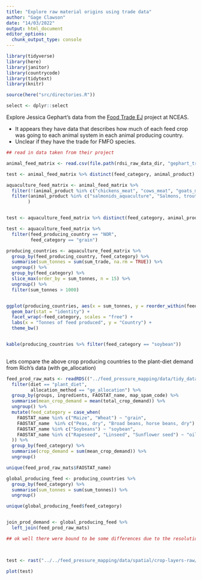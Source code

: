 ```yaml
---
title: "Explore raw material origins using trade data"
author: "Gage Clawson"
date: "14/03/2022"
output: html_document
editor_options: 
  chunk_output_type: console
---
```



```r
library(tidyverse)
library(here)
library(janitor)
library(countrycode)
library(tidytext)
library(knitr)

source(here("src/directories.R"))

select <- dplyr::select

```


Explore Jessica Gephart's data from the [Food Trade EJ](https://github.com/jagephart/food_trade_ej/blob/main/ms_draft.Rmd) project at NCEAS. 
 
 - It appears they have data that describes how much of each feed crop was going to each animal system in each animal producing country.
 - Unclear if they have the trade for FMFO species.

```r
## read in data taken from their project

animal_feed_matrix <- read.csv(file.path(rdsi_raw_data_dir, "gephart_trade_data/animal_feed_trade_matrix_w_pressures.csv"))

test <- animal_feed_matrix %>% distinct(feed_category, animal_product)

aquaculture_feed_matrix <- animal_feed_matrix %>%
  filter(!(animal_product %in% c("chickens_meat", "cows_meat", "goats_meat", "milk", "pigs_meat", "sheep_meat"))) %>%
  filter(animal_product %in% c("salmonids_aquaculture", "Salmons, trouts, smelts")
        )


test <- aquaculture_feed_matrix %>% distinct(feed_category, animal_product)

test <- aquaculture_feed_matrix %>%
  filter(feed_producing_country == "NOR",
         feed_category == "grain")

producing_countries <- aquaculture_feed_matrix %>%
  group_by(feed_producing_country, feed_category) %>%
  summarise(sum_tonnes = sum(sum_trade, na.rm = TRUE)) %>%
  ungroup() %>%
  group_by(feed_category) %>%
  slice_max(order_by = sum_tonnes, n = 15) %>%
  ungroup() %>%
  filter(sum_tonnes > 1000)


ggplot(producing_countries, aes(x = sum_tonnes, y = reorder_within(feed_producing_country, sum_tonnes, feed_category))) + 
  geom_bar(stat = "identity") + 
  facet_wrap(~feed_category, scales = "free") + 
  labs(x = "Tonnes of feed produced", y = "Country") + 
  theme_bw()


kable(producing_countries %>% filter(feed_category == "soybean"))
  


```

Lets compare the above crop producing countries to the plant-diet demand from Rich's data (with ge_allocation)

```r


feed_prod_raw_mats <- readRDS(("../feed_pressure_mapping/data/tidy_data/demand/sourcing_countries_crops.rds")) %>%
  filter(diet == "plant_diet",
         allocation_method == "ge_allocation") %>%
  group_by(groups, ingredients, FAOSTAT_name, map_spam_code) %>%
  summarise(mean_crop_demand = mean(total_crop_demand)) %>%
  ungroup() %>%
  mutate(feed_category = case_when(
    FAOSTAT_name %in% c("Maize", "Wheat") ~ "grain", 
    FAOSTAT_name  %in% c("Peas, dry", "Broad beans, horse beans, dry") ~ "pulse", 
    FAOSTAT_name %in% c("Soybeans") ~ "soybean", 
    FAOSTAT_name %in% c("Rapeseed", "Linseed", "Sunflower seed") ~ "oilcrop"
  )) %>%
  group_by(feed_category) %>%
  summarise(crop_demand = sum(mean_crop_demand)) %>%
  ungroup()

unique(feed_prod_raw_mats$FAOSTAT_name)

global_producing_feed <- producing_countries %>%
  group_by(feed_category) %>%
  summarise(sum_tonnes = sum(sum_tonnes)) %>%
  ungroup()

unique(global_producing_feed$feed_category)


join_prod_demand <- global_producing_feed %>%
  left_join(feed_prod_raw_mats)

## ok well there were bound to be some differences due to the resolution of the data, but it is actually pretty similar! Good to see that on a global level the estimates from Rich's paper are in the same ballpark. Good validation for both projects... 

  
```



```r
test <- rast("../../feed_pressure_mapping/data/spatial/crop-layers-raw/spam2010V2r0_global_A_SOYB_A.tif")

plot(test)
```



